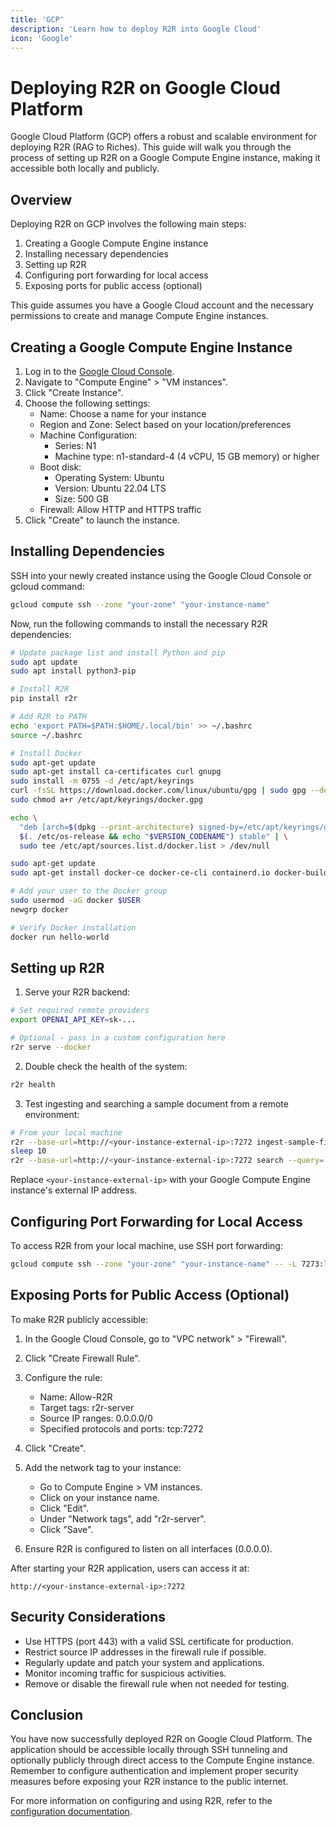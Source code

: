 ```yaml
---
title: 'GCP'
description: 'Learn how to deploy R2R into Google Cloud'
icon: 'Google'
---
```

# Deploying R2R on Google Cloud Platform

Google Cloud Platform (GCP) offers a robust and scalable environment for deploying R2R (RAG to Riches). This guide will walk you through the process of setting up R2R on a Google Compute Engine instance, making it accessible both locally and publicly.

## Overview

Deploying R2R on GCP involves the following main steps:

1. Creating a Google Compute Engine instance
2. Installing necessary dependencies
3. Setting up R2R
4. Configuring port forwarding for local access
5. Exposing ports for public access (optional)

This guide assumes you have a Google Cloud account and the necessary permissions to create and manage Compute Engine instances.

## Creating a Google Compute Engine Instance

1. Log in to the [Google Cloud Console](https://console.cloud.google.com/).
2. Navigate to "Compute Engine" > "VM instances".
3. Click "Create Instance".
4. Choose the following settings:
   - Name: Choose a name for your instance
   - Region and Zone: Select based on your location/preferences
   - Machine Configuration: 
     - Series: N1
     - Machine type: n1-standard-4 (4 vCPU, 15 GB memory) or higher
   - Boot disk: 
     - Operating System: Ubuntu
     - Version: Ubuntu 22.04 LTS
     - Size: 500 GB
   - Firewall: Allow HTTP and HTTPS traffic
5. Click "Create" to launch the instance.

## Installing Dependencies

SSH into your newly created instance using the Google Cloud Console or gcloud command:

```bash
gcloud compute ssh --zone "your-zone" "your-instance-name"
```

Now, run the following commands to install the necessary R2R dependencies:

```bash
# Update package list and install Python and pip
sudo apt update
sudo apt install python3-pip

# Install R2R
pip install r2r

# Add R2R to PATH
echo 'export PATH=$PATH:$HOME/.local/bin' >> ~/.bashrc
source ~/.bashrc

# Install Docker
sudo apt-get update
sudo apt-get install ca-certificates curl gnupg
sudo install -m 0755 -d /etc/apt/keyrings
curl -fsSL https://download.docker.com/linux/ubuntu/gpg | sudo gpg --dearmor -o /etc/apt/keyrings/docker.gpg
sudo chmod a+r /etc/apt/keyrings/docker.gpg

echo \
  "deb [arch=$(dpkg --print-architecture) signed-by=/etc/apt/keyrings/docker.gpg] https://download.docker.com/linux/ubuntu \
  $(. /etc/os-release && echo "$VERSION_CODENAME") stable" | \
  sudo tee /etc/apt/sources.list.d/docker.list > /dev/null

sudo apt-get update
sudo apt-get install docker-ce docker-ce-cli containerd.io docker-buildx-plugin docker-compose-plugin

# Add your user to the Docker group
sudo usermod -aG docker $USER
newgrp docker

# Verify Docker installation
docker run hello-world
```

## Setting up R2R

1. Serve your R2R backend:

```bash
# Set required remote providers
export OPENAI_API_KEY=sk-...

# Optional - pass in a custom configuration here
r2r serve --docker
```

2. Double check the health of the system:

```bash
r2r health
```

3. Test ingesting and searching a sample document from a remote environment:

```bash
# From your local machine
r2r --base-url=http://<your-instance-external-ip>:7272 ingest-sample-file
sleep 10
r2r --base-url=http://<your-instance-external-ip>:7272 search --query='Who was aristotle?'
```

Replace `<your-instance-external-ip>` with your Google Compute Engine instance's external IP address.

## Configuring Port Forwarding for Local Access

To access R2R from your local machine, use SSH port forwarding:

```bash
gcloud compute ssh --zone "your-zone" "your-instance-name" -- -L 7273:localhost:7273 -L 7274:localhost:7274
```

## Exposing Ports for Public Access (Optional)

To make R2R publicly accessible:

1. In the Google Cloud Console, go to "VPC network" > "Firewall".
2. Click "Create Firewall Rule".
3. Configure the rule:
   - Name: Allow-R2R
   - Target tags: r2r-server
   - Source IP ranges: 0.0.0.0/0
   - Specified protocols and ports: tcp:7272
4. Click "Create".

5. Add the network tag to your instance:
   - Go to Compute Engine > VM instances.
   - Click on your instance name.
   - Click "Edit".
   - Under "Network tags", add "r2r-server".
   - Click "Save".

6. Ensure R2R is configured to listen on all interfaces (0.0.0.0).

After starting your R2R application, users can access it at:

```
http://<your-instance-external-ip>:7272
```

## Security Considerations

- Use HTTPS (port 443) with a valid SSL certificate for production.
- Restrict source IP addresses in the firewall rule if possible.
- Regularly update and patch your system and applications.
- Monitor incoming traffic for suspicious activities.
- Remove or disable the firewall rule when not needed for testing.

## Conclusion

You have now successfully deployed R2R on Google Cloud Platform. The application should be accessible locally through SSH tunneling and optionally publicly through direct access to the Compute Engine instance. Remember to configure authentication and implement proper security measures before exposing your R2R instance to the public internet.

For more information on configuring and using R2R, refer to the [configuration documentation](/documentation/configuration/introduction).